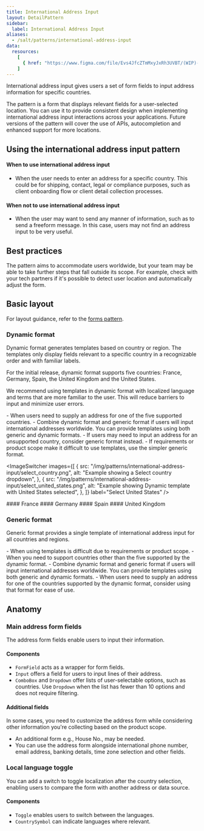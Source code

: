 ```yaml
---
title: International Address Input
layout: DetailPattern
sidebar:
  label: International Address Input
aliases:
  - /salt/patterns/international-address-input
data:
  resources:
    [
      { href: "https://www.figma.com/file/Evs4JfcZTmMxyJxRh3UVBT/(WIP)-International-Address-Input?type=design&node-id=982-87858&mode=design", label: "Templates", internal: true }
    ]  
---
```


International address input gives users a set of form fields to input address information for specific countries.

The pattern is a form that displays relevant fields for a user-selected location. You can use it to provide consistent design when implementing international address input interactions across your applications. Future versions of the pattern will cover the use of APIs, autocompletion and enhanced support for more locations.

## Using the international address input pattern

#### When to use international address input

- When the user needs to enter an address for a specific country. This could be for shipping, contact, legal or compliance purposes, such as client onboarding flow or client detail collection processes.

#### When not to use international address input

- When the user may want to send any manner of information, such as to send a freeform message. In this case, users may not find an address input to be very useful.

## Best practices

The pattern aims to accommodate users worldwide, but your team may be able to take further steps that fall outside its scope. For example, check with your tech partners if it's possible to detect user location and automatically adjust the form.

## Basic layout

For layout guidance, refer to the [forms pattern](./forms).

### Dynamic format

Dynamic format generates templates based on country or region. The templates only display fields relevant to a specific country in a recognizable order and with familiar labels.

For the initial release, dynamic format supports five countries: France, Germany, Spain, the United Kingdom and the United States.

We recommend using templates in dynamic format with localized language and terms that are more familiar to the user. This will reduce barriers to input and minimize user errors.

<ExampleContainer type="positive" customPillText="When to use">
- When users need to supply an address for one of the five supported countries.
- Combine dynamic format and generic format if users will input international addresses worldwide. You can provide templates using both generic and dynamic formats. 
<ExampleContainer>
<ExampleContainer type="negative" customPillText="When not to use">
- If users may need to input an address for an unsupported country, consider generic format instead.
- If requirements or product scope make it difficult to use templates, use the simpler generic format. 
<ExampleContainer>


<ImageSwitcher
  images={[
    {
      src: "/img/patterns/international-address-input/select_country.png",
      alt: "Example showing a Select country dropdown",
    },
    {
      src: "/img/patterns/international-address-input/select_united_states.png",
      alt: "Example showing Dynamic template with United States selected",
    },
  ]}
  label="Select United States"
/>

<Diagrams>
  <Diagram
    src="/img/patterns/international-address-input/dynamic_france.png"
    alt="Example showing Dynamic template with France selected"
    contentPosition="top"
    border
  >
    #### France
  </Diagram>
  <Diagram
    src="/img/patterns/international-address-input/dynamic_germany.png"
    alt="Example showing Dynamic template with Germany selected"
    contentPosition="top"
    border
  >
    #### Germany
  </Diagram>
  <Diagram
    src="/img/patterns/international-address-input/dynamic_spain.png"
    alt="Example showing Dynamic template with Spain selected"
    contentPosition="top"
    border
  >
    #### Spain
  </Diagram>
  <Diagram
    src="/img/patterns/international-address-input/dynamic_united_kingdom.png"
    alt="Example showing Dynamic template with United Kingdom selected"
    contentPosition="top"
    border
  >
    #### United Kingdom
  </Diagram>
</Diagrams>

### Generic format

Generic format provides a single template of international address input for all countries and regions.

<ExampleContainer type="positive" customPillText="When to use">
- When using templates is difficult due to requirements or product scope.
- When you need to support countries other than the five supported by the dynamic format.
- Combine dynamic format and generic format if users will input international addresses worldwide. You can provide templates using both generic and dynamic formats. 
<ExampleContainer>
<ExampleContainer type="negative" customPillText="When not to use">
- When users need to supply an address for one of the countries supported by the dynamic format, consider using that format for ease of use.
<ExampleContainer>


<Diagram
  src="/img/patterns/international-address-input/generic_format.png"
  alt="Example showing Generic format"
  border
/> 


## Anatomy

### Main address form fields

The address form fields enable users to input their information.

#### Components

- `FormField` acts as a wrapper for form fields.
- `Input` offers a field for users to input lines of their address.
- `ComboBox` and `Dropdown` offer lists of user-selectable options, such as countries. Use `Dropdown` when the list has fewer than 10 options and does not require filtering.

#### Additional fields

In some cases, you need to customize the address form while considering other information you're collecting based on the product scope.

- An additional form e.g., House No., may be needed.
- You can use the address form alongside international phone number, email address, banking details, time zone selection and other fields.

<Diagram
  src="/img/patterns/international-address-input/customized_address_form.png"
  alt="Example showing a customized address form"
  border
/>

### Local language toggle

You can add a switch to toggle localization after the country selection, enabling users to compare the form with another address or data source.

<Diagrams>
  <Diagram
    src="/img/patterns/international-address-input/toggle_language_1.png"
    alt="Example showing a form with a show local language toggle off"
    border
  />
  <Diagram
    src="/img/patterns/international-address-input/toggle_language_2.png"
    alt="Example showing a form with a show local language toggle on"
    border
  />
</Diagrams>

#### Components

- `Toggle` enables users to switch between the languages.
- `CountrySymbol` can indicate languages where relevant.
